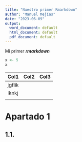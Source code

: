 ```yaml
---
title: "Nuestro primer Rmarkdown"
author: "Manuel Mejías"
date: "2023-06-09"
output:
  word_document: default
  html_document: default
  pdf_document: default
---
```


Mi primer ***rmarkdown***

```r
x <- 5
x
```

| Col1   | Col2 | Col3 |
|--------|------|------|
| jgflik |      |      |
| lknkj  |      |      |
|        |      |      |

# Apartado 1

## 1.1.
